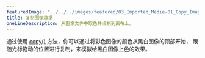 ---
featuredImage: "../../../images/featured/03_Imported_Media-01_Copy_Image_Data-thumbnail.png"
title: 复制图像数据
oneLineDescription: 从图像文件中取色并绘制到画布上。
---

通过使用 <a href="https://p5js.org/reference/#/p5/copy" target="_blank">copy()</a> 方法，你可以通过将彩色图像的颜色从黑白图像的顶部开始， 跟随光标拖动的位置进行复制，来模拟给黑白图像上色的效果。